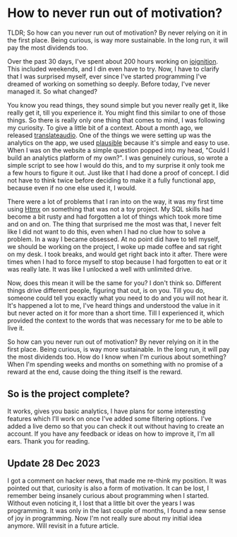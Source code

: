 # How to never run out of motivation?

TLDR; So how can you never run out of motivation? By never relying on it in the first place. Being curious, is way more sustainable. In the long run, it will pay the most dividends too.

Over the past 30 days, I've spent about 200 hours working on [ioignition](ioignition.com). This included 
weekends, and I din even have to try. Now, I have to clarify that I was surprised myself, ever since I've started programming I've dreamed of working on something so deeply. Before today, I've never managed it. So what changed?

You know you read things, they sound simple but you never really get it, like really get it, till you experience it. You might find this similar to one of those things. So there is really only one thing that comes to mind, I was following my curiosity. To give a little bit of a context. About a month ago, we released [translateaudio](https://translateaudio.co/). One of the things we were setting up was the analytics on the app, we used [plausible](https://plausible.io/) because it's simple and easy to use. When I was on the website a simple question popped into my head, "Could I build an analytics platform of my own?". I was genuinely curious, so wrote a simple script to see how I would do this, and to my surprise it only took me a few hours to figure it out. Just like that I had done a proof of concept. I did not have to think twice before deciding to make it a fully functional app, because even if no one else used it, I would.

There were a lot of problems that I ran into on the way, it was my first time using [Htmx](https://htmx.org/) on something that was not a toy project. My SQL skills had become a bit rusty and had forgotten a lot of things which took more time and on and on. The thing that surprised me the most was that, I never felt like I did not want to do this, even when I had no clue how to solve a problem. In a way I became obsessed. At no point did have to tell myself, we should be working on the project, I woke up made coffee and sat right on my desk. I took breaks, and would get right back into it after. There were times when I had to force myself to stop because I had forgotten to eat or it was really late. It was like I unlocked a well with unlimited drive.

Now, does this mean it will be the same for you? I don't think so. Different things drive different people, figuring that out, is on you. Till you do, someone could tell you exactly what you need to do and you will not hear it. It's happened a lot to me, I've heard things and understood the value in it but never acted on it for more than a short time. Till I experienced it, which provided the context to the words that was necessary for me to be able to live it.

So how can you never run out of motivation? By never relying on it in the first place. Being curious, is way more sustainable. In the long run, it will pay the most dividends too. How do I know when I'm curious about something? When I'm spending weeks and months on something with no promise of a reward at the end, cause doing the thing itself is the reward.

## So is the project complete?

It works, gives you basic analytics, I have plans for some interesting features which I'll work on once I've added some filtering options. I've added a live demo so that you can check it out without having to create an account. If you have any feedback or ideas on how to improve it, I'm all ears. Thank you for reading.

## Update 28 Dec 2023

I got a comment on hacker news, that made me re-think my position. It was pointed out that, curiosity is also a form of motivation. It can be lost, I remember being insanely curious about 
programming when I started. Without even noticing it, I lost that a little bit over the years I was programming. It was only in the last couple of months, I found a new sense of joy in programming. 
Now I'm not really sure about my initial idea anymore. Will revisit in a future article.
